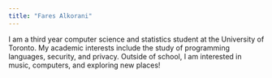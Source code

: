```yaml
---
title: "Fares Alkorani"
---
```


I am a third year computer science and statistics student at the University of Toronto. My academic interests include the study of programming languages, security, and privacy. Outside of school, I am interested in music, computers, and exploring new places!
